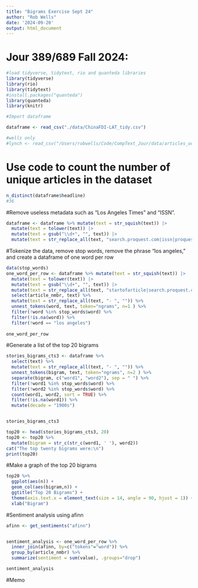 ```yaml
---
title: "Bigrams Exercise Sept 24"
author: "Rob Wells"
date: '2024-09-20'
output: html_document
---
```


# Jour 389/689 Fall 2024:

```r
#load tidyverse, tidytext, rio and quanteda libraries
library(tidyverse)
library(rio)
library(tidytext)
#install.packages("quanteda")
library(quanteda)
library(knitr)


```

```r
#Import dataframe 

dataframe <- read_csv("./data/ChinaFDI-LAT_tidy.csv")

#wells only
#lynch <- read_csv("/Users/robwells/Code/CompText_Jour/data/articles_oct_19.csv")
```


# Use code to count the number of unique articles in the dataset

```r
n_distinct(dataframe$headline)
#36
```

#Remove useless metadata such as "Los Angeles Times" and "ISSN".
```r

dataframe <- dataframe %>% mutate(text = str_squish(text)) |> 
  mutate(text = tolower(text)) |>  
  mutate(text = gsub("\\d+", "", text)) |>
  mutate(text = str_replace_all(text, "search.proquest.com|issn|proquest|info times|info|caption|photo|periodicals|publication|los angeles|los angeles times|calif|url|https|docview|copyright|id|los angeles, calif\\.", ""))
```
#Tokenize the data, remove stop words, remove the phrase "los angeles," and create a dataframe of one word per row

```r
data(stop_words)
one_word_per_row <- dataframe %>% mutate(text = str_squish(text)) |> 
  mutate(text = tolower(text)) |>  
  mutate(text = gsub("\\d+", "", text)) |>
  mutate(text = str_replace_all(text, "startofarticle|search.proquest.com|issn|proquest|info times|info|caption|photo|periodicals|publication|los angeles|los angeles times|calif|url|https|docview|copyright|id|los angeles, calif\\.", "")) |>
  select(article_nmbr, text) %>% 
  mutate(text = str_replace_all(text, "- ", "")) %>% 
  unnest_tokens(word, text, token="ngrams", n=1 ) %>%
  filter(!word %in% stop_words$word) %>%
  filter(!is.na(word)) %>%
  filter(!word == "los angeles")
  
one_word_per_row

```
#Generate a list of the top 20 bigrams

```r
stories_bigrams_cts3 <- dataframe %>% 
  select(text) %>% 
  mutate(text = str_replace_all(text, "- ", "")) %>% 
  unnest_tokens(bigram, text, token="ngrams", n=2 ) %>% 
  separate(bigram, c("word1", "word2"), sep = " ") %>% 
  filter(!word1 %in% stop_words$word) %>%
  filter(!word2 %in% stop_words$word) %>% 
  count(word1, word2, sort = TRUE) %>% 
  filter(!is.na(word1)) %>% 
  mutate(decade = "1900s")


stories_bigrams_cts3

top20 <- head(stories_bigrams_cts3, 20)
top20 <- top20 %>%
  mutate(bigram = str_c(str_c(word1, ' '), word2))
cat("The top twenty bigrams were:\n")
print(top20)
```
#Make a graph of the top 20 bigrams 
```r
top20 %>%
  ggplot(aes(n)) + 
  geom_col(aes(bigram,n)) +
  ggtitle("Top 20 Bigrams") + 
  theme(axis.text.x = element_text(size = 14, angle = 90, hjust = 1)) + 
  xlab("Bigram")

```


#Sentiment analysis using afinn
```r

afinn <- get_sentiments("afinn")


sentiment_analysis <- one_word_per_row %>%
  inner_join(afinn, by=c("tokens"="word")) %>%
  group_by(article_nmbr) %>%
  summarize(sentiment = sum(value), .groups="drop")

sentiment_analysis
```
#Memo
<!--
This activity was definitely a challenge as I had to each step on my own. I found it difficult to decide what specific phrases should be filtered out prior to making the bigrams, but I found that creating bigrams and seeing which irrelevant words came up the most were good ones to filter out. I find it interesting that the most common bigram was "real estate", which implies there is a lot of Chinese people involved in the US real estate industry. I also find it interesting that the second most common bigram was "national security", which is not surprising given the increase in suspicions that the US government holds toward the Chinese government when it comes to technology and data, as well as other national security concerns. However, I wonder what this has to do with the discussion of business, and if this indicates a level of biases in these articles. Although this is a question I have, further research would need to be done before reaching this conclusion.

I had a lot of trouble with the sentiment analysis. I am not sure if I chose good ways the group the data, so the numbers are a bit confusing. One article has a score of -42, which I do not know if that is a sum of different scores or if it is just very negative according to the Afinn lexicon. I definitely will need some more progress with sentiment analysis prior to the final project.
-->

### 
